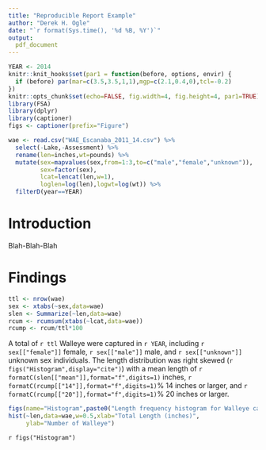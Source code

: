 ```yaml
---
title: "Reproducible Report Example"
author: "Derek H. Ogle"
date: "`r format(Sys.time(), '%d %B, %Y')`"
output: 
  pdf_document
---
```


```r
YEAR <- 2014
knitr::knit_hooks$set(par1 = function(before, options, envir) {
  if (before) par(mar=c(3.5,3.5,1,1),mgp=c(2.1,0.4,0),tcl=-0.2)
})
knitr::opts_chunk$set(echo=FALSE, fig.width=4, fig.height=4, par1=TRUE)
library(FSA)
library(dplyr)
library(captioner)
figs <- captioner(prefix="Figure")
```
```r
wae <- read.csv("WAE_Escanaba_2011_14.csv") %>%
  select(-Lake,-Assessment) %>%
  rename(len=inches,wt=pounds) %>%
  mutate(sex=mapvalues(sex,from=1:3,to=c("male","female","unknown")),
         sex=factor(sex),
         lcat=lencat(len,w=1),
         loglen=log(len),logwt=log(wt)) %>%
  filterD(year==YEAR)
```

# Introduction
Blah-Blah-Blah

# Findings
```r
ttl <- nrow(wae)
sex <- xtabs(~sex,data=wae)
slen <- Summarize(~len,data=wae)
rcum <- rcumsum(xtabs(~lcat,data=wae))
rcump <- rcum/ttl*100
```

A total of `r ttl` Walleye were captured in `r YEAR`, including `r sex[["female"]]` female, `r sex[["male"]]` male, and `r sex[["unknown"]]` unknown sex individuals. The length distribution was right skewed (`r figs("Histogram",display="cite")`) with a mean length of `r formatC(slen[["mean"]],format="f",digits=1)` inches, `r formatC(rcump[["14"]],format="f",digits=1)`% 14 inches or larger, and `r formatC(rcump[["20"]],format="f",digits=1)`% 20 inches or larger.

```r
figs(name="Histogram",paste0("Length frequency histogram for Walleye captured from Escanaba Lake in ",YEAR,"."))
hist(~len,data=wae,w=0.5,xlab="Total Length (inches)",
     ylab="Number of Walleye")
```

`r figs("Histogram")`

